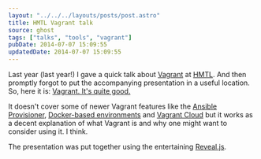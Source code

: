 ```yaml
---
layout: "../../../layouts/posts/post.astro"
title: HMTL Vagrant talk
source: ghost
tags: ["talks", "tools", "vagrant"]
pubDate: 2014-07-07 15:09:55
updatedDate: 2014-07-07 15:09:55
---
```


Last year (last year!) I gave a quick talk about [Vagrant](https://www.vagrantup.com/) at [HMTL](https://www.flickr.com/photos/ohskylab/8841052813/). And then promptly forgot to put the accompanying presentation in a useful location. So, here it is: [Vagrant. It's quite good.](http://anglepoised.github.io/hmtl-vagrant-talk/)

It doesn't cover some of newer Vagrant features like the [Ansible Provisioner](https://docs.vagrantup.com/v2/provisioning/ansible.html), [Docker-based environments](https://www.vagrantup.com/blog/feature-preview-vagrant-1-6-docker-dev-environments.html) and [Vagrant Cloud](https://vagrantcloud.com/) but it works as a decent explanation of what Vagrant is and why one might want to consider using it. I think.

The presentation was put together using the entertaining [Reveal.js](https://revealjs.com/).

